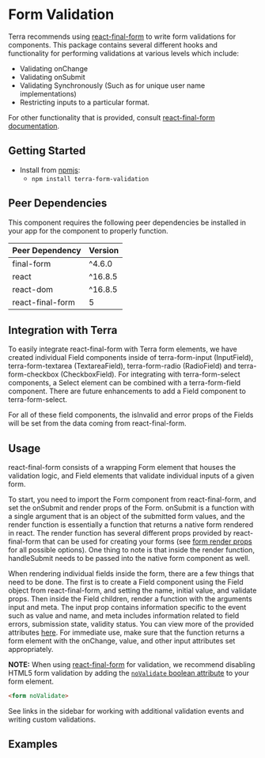 

<Badge />

# Form Validation

Terra recommends using [react-final-form](https://github.com/final-form/react-final-form) to write form validations for components. This package contains several different hooks and functionality for performing validations at various levels which include:

- Validating onChange
- Validating onSubmit
- Validating Synchronously (Such as for unique user name implementations)
- Restricting inputs to a particular format.

For other functionality that is provided, consult [react-final-form documentation](https://github.com/final-form/react-final-form).


## Getting Started

- Install from [npmjs](https://www.npmjs.com):
  - `npm install terra-form-validation`

<!-- AUTO-GENERATED-CONTENT:START Peer Dependencies -->
## Peer Dependencies

This component requires the following peer dependencies be installed in your app for the component to properly function.

| Peer Dependency | Version |
|-|-|
| final-form | ^4.6.0 |
| react | ^16.8.5 |
| react-dom | ^16.8.5 |
| react-final-form | 5 || 6 |

<!-- AUTO-GENERATED-CONTENT:END -->

## Integration with Terra

To easily integrate react-final-form with Terra form elements, we have created individual Field components inside of terra-form-input (InputField), terra-form-textarea (TextareaField), terra-form-radio (RadioField) and terra-form-checkbox (CheckboxField). For integrating with terra-form-select components, a Select element can be combined with a terra-form-field component. There are future enhancements to add a Field component to terra-form-select.

For all of these field components, the isInvalid and error props of the Fields will be set from the data coming from react-final-form.

## Usage

react-final-form consists of a wrapping Form element that houses the validation logic, and Field elements that validate individual inputs of a given form.

To start, you need to import the Form component from react-final-form, and set the onSubmit and render props of the Form. onSubmit is a function with a single argument that is an object of the submitted form values, and the render function is essentially a function that returns a native form rendered in react. The render function has several different props provided by react-final-form that can be used for creating your forms (see [form render props](https://github.com/final-form/react-final-form#formrenderprops) for all possible options). One thing to note is that inside the render function, handleSubmit needs to be passed into the native form component as well.

When rendering individual fields inside the form, there are a few things that need to be done. The first is to create a Field component using the Field object from react-final-form, and setting the name, initial value, and validate props. Then inside the Field children, render a function with the arguments input and meta. The input prop contains information specific to the event such as value and name, and meta includes information related to field errors, submission state, validity status. You can view more of the provided attributes [here](https://github.com/final-form/react-final-form#fieldrenderprops). For immediate use, make sure that the function returns a form element with the onChange, value, and other input attributes set appropriately.

**NOTE:** When using [react-final-form](https://github.com/final-form/react-final-form) for validation, we recommend disabling HTML5 form validation by adding the [`noValidate` boolean attribute](https://developer.mozilla.org/en-US/docs/Web/HTML/Element/form#attr-novalidate) to your form element.

```html
<form noValidate>
```

See links in the sidebar for working with additional validation events and writing custom validations.

## Examples 
<DefaultFormValidation title="Basic Form Validation Example" />
